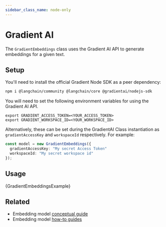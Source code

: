 ```yaml
---
sidebar_class_name: node-only
---
```


# Gradient AI

The `GradientEmbeddings` class uses the Gradient AI API to generate embeddings for a given text.

## Setup

You'll need to install the official Gradient Node SDK as a peer dependency:

```bash npm2yarn
npm i @langchain/community @langchain/core @gradientai/nodejs-sdk
```

You will need to set the following environment variables for using the Gradient AI API.

```
export GRADIENT_ACCESS_TOKEN=<YOUR_ACCESS_TOKEN>
export GRADIENT_WORKSPACE_ID=<YOUR_WORKSPACE_ID>
```

Alternatively, these can be set during the GradientAI Class instantiation as `gradientAccessKey` and `workspaceId` respectively.
For example:

```typescript
const model = new GradientEmbeddings({
  gradientAccessKey: "My secret Access Token"
  workspaceId: "My secret workspace id"
});
```

## Usage


<CodeBlock language="typescript">{GradientEmbeddingsExample}</CodeBlock>

## Related

- Embedding model [conceptual guide](/docs/concepts/embedding_models)
- Embedding model [how-to guides](/docs/how_to/#embedding-models)
